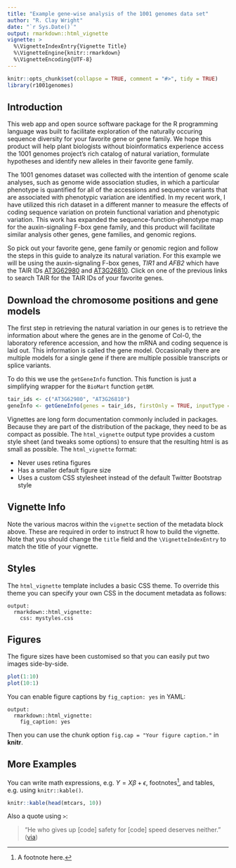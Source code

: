 ```yaml
---
title: "Example gene-wise analysis of the 1001 genomes data set"
author: "R. Clay Wright"
date: "`r Sys.Date()`"
output: rmarkdown::html_vignette
vignette: >
  %\VignetteIndexEntry{Vignette Title}
  %\VignetteEngine{knitr::rmarkdown}
  %\VignetteEncoding{UTF-8}
---
```


```r
knitr::opts_chunk$set(collapse = TRUE, comment = "#>", tidy = TRUE)
library(r1001genomes)
```

## Introduction

This web app and open source software package for the R programming language was built to facilitate exploration of the naturally occuring sequence diversity for your favorite gene or gene family. We hope this product will help plant biologists without bioinformatics experience access the 1001 genomes project’s rich catalog of natural variation, formulate hypotheses and identify new alleles in their favorite gene family.

The 1001 genomes dataset was collected with the intention of genome scale analyses, such as genome wide association studies, in which a particular phenotype is quantified for all of the accessions and sequence variants that are associated with phenotypic variation are identified. In my recent work, I have utilized this rich dataset in a different manner to measure the effects of coding sequence variation on protein functional variation and phenotypic variation. This work has expanded the sequence-function-phenotype map for the auxin-signaling F-box gene family, and this product will facilitate similar analysis other genes, gene families, and genomic regions.



So pick out your favorite gene, gene family or genomic region and follow the steps in this guide to analyze its natural variation. For this example we will be using the auxin-signaling F-box genes, *TIR1* and *AFB2* which have the TAIR IDs [AT3G62980](https://www.arabidopsis.org/servlets/TairObject?id=39952&type=locus) and [AT3G26810](https://www.arabidopsis.org/servlets/TairObject?id=38086&type=locus). Click on one of the previous links to search TAIR for the TAIR IDs of your favorite genes. 

## Download the chromosome positions and gene models 
The first step in retrieving the natural variation in our genes is to retrieve the information about where the genes are in the genome of Col-0, the laboratory reference accession, and how the mRNA and coding sequence is laid out. This information is called the gene model. Occasionally there are multiple models for a single gene if there are multiple possible transcripts or splice variants.  

To do this we use the `getGeneInfo` function. This function is just a simplifying wrapper for the `BioMart` function `getBM`.

```r
tair_ids <- c("AT3G62980", "AT3G26810")
geneInfo <- getGeneInfo(genes = tair_ids, firstOnly = TRUE, inputType = "")

```





Vignettes are long form documentation commonly included in packages. Because they are part of the distribution of the package, they need to be as compact as possible. The `html_vignette` output type provides a custom style sheet (and tweaks some options) to ensure that the resulting html is as small as possible. The `html_vignette` format:

- Never uses retina figures
- Has a smaller default figure size
- Uses a custom CSS stylesheet instead of the default Twitter Bootstrap style

## Vignette Info

Note the various macros within the `vignette` section of the metadata block above. These are required in order to instruct R how to build the vignette. Note that you should change the `title` field and the `\VignetteIndexEntry` to match the title of your vignette.

## Styles

The `html_vignette` template includes a basic CSS theme. To override this theme you can specify your own CSS in the document metadata as follows:

    output: 
      rmarkdown::html_vignette:
        css: mystyles.css

## Figures

The figure sizes have been customised so that you can easily put two images side-by-side. 

```r
plot(1:10)
plot(10:1)
```

You can enable figure captions by `fig_caption: yes` in YAML:

    output:
      rmarkdown::html_vignette:
        fig_caption: yes

Then you can use the chunk option `fig.cap = "Your figure caption."` in **knitr**.

## More Examples

You can write math expressions, e.g. $Y = X\beta + \epsilon$, footnotes^[A footnote here.], and tables, e.g. using `knitr::kable()`.

```r
knitr::kable(head(mtcars, 10))
```

Also a quote using `>`:

> "He who gives up [code] safety for [code] speed deserves neither."
([via](https://twitter.com/hadleywickham/status/504368538874703872))
